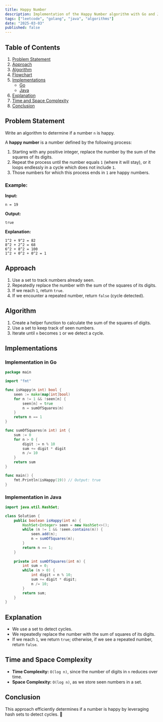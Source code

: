 ```yaml
---
title: Happy Number
description: Implementation of the Happy Number algorithm with Go and Java.
tags: ["leetcode", "golang", "java", "algorithms"]
date: "2025-03-03"
published: false
---
```


## Table of Contents

1. [Problem Statement](#problem-statement)
2. [Approach](#approach)
3. [Algorithm](#algorithm)
4. [Flowchart](#flowchart)
5. [Implementations](#implementations)
   - [Go](#implementation-in-go)
   - [Java](#implementation-in-java)
6. [Explanation](#explanation)
7. [Time and Space Complexity](#time-and-space-complexity)
8. [Conclusion](#conclusion)

## Problem Statement

Write an algorithm to determine if a number `n` is happy.

A **happy number** is a number defined by the following process:

1. Starting with any positive integer, replace the number by the sum of the squares of its digits.
2. Repeat the process until the number equals `1` (where it will stay), or it loops endlessly in a cycle which does not include `1`.
3. Those numbers for which this process ends in `1` are happy numbers.

### Example:

**Input:**

```
n = 19
```

**Output:**

```
true
```

**Explanation:**

```
1^2 + 9^2 = 82
8^2 + 2^2 = 68
6^2 + 8^2 = 100
1^2 + 0^2 + 0^2 = 1
```

## Approach

1. Use a set to track numbers already seen.
2. Repeatedly replace the number with the sum of the squares of its digits.
3. If we reach `1`, return `true`.
4. If we encounter a repeated number, return `false` (cycle detected).

## Algorithm

1. Create a helper function to calculate the sum of the squares of digits.
2. Use a set to keep track of seen numbers.
3. Iterate until `n` becomes `1` or we detect a cycle.

## Implementations

### Implementation in Go

```go
package main

import "fmt"

func isHappy(n int) bool {
    seen := make(map[int]bool)
    for n != 1 && !seen[n] {
        seen[n] = true
        n = sumOfSquares(n)
    }
    return n == 1
}

func sumOfSquares(n int) int {
    sum := 0
    for n > 0 {
        digit := n % 10
        sum += digit * digit
        n /= 10
    }
    return sum
}

func main() {
    fmt.Println(isHappy(19)) // Output: true
}
```

### Implementation in Java

```java
import java.util.HashSet;

class Solution {
    public boolean isHappy(int n) {
        HashSet<Integer> seen = new HashSet<>();
        while (n != 1 && !seen.contains(n)) {
            seen.add(n);
            n = sumOfSquares(n);
        }
        return n == 1;
    }
    
    private int sumOfSquares(int n) {
        int sum = 0;
        while (n > 0) {
            int digit = n % 10;
            sum += digit * digit;
            n /= 10;
        }
        return sum;
    }
}
```

## Explanation

- We use a set to detect cycles.
- We repeatedly replace the number with the sum of squares of its digits.
- If we reach `1`, we return `true`; otherwise, if we see a repeated number, return `false`.

## Time and Space Complexity

- **Time Complexity:** `O(log n)`, since the number of digits in `n` reduces over time.
- **Space Complexity:** `O(log n)`, as we store seen numbers in a set.

## Conclusion

This approach efficiently determines if a number is happy by leveraging hash sets to detect cycles. 🚀

